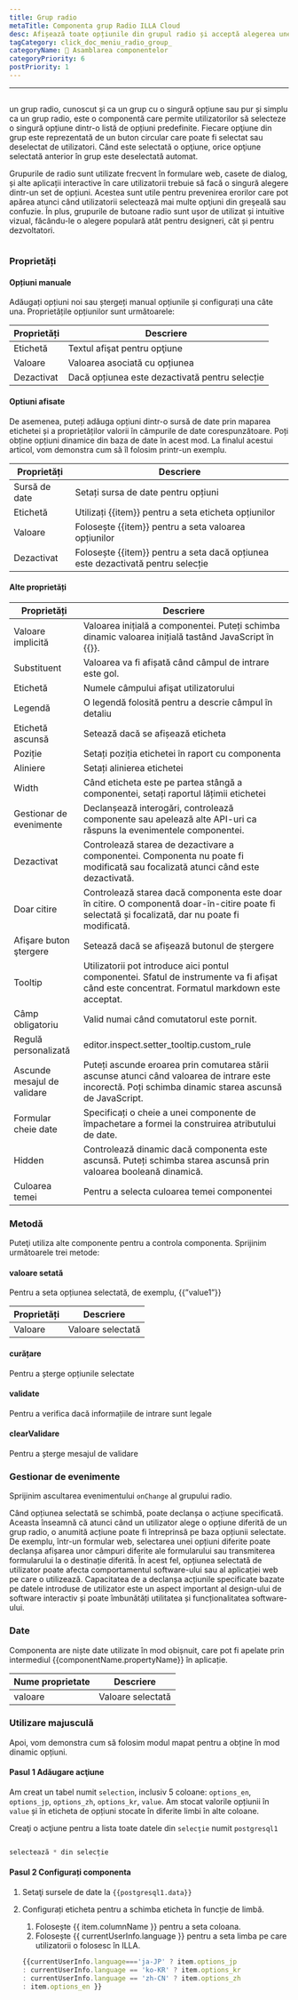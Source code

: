 ```yaml
---
title: Grup radio
metaTitle: Componenta grup Radio ILLA Cloud
desc: Afișează toate opțiunile din grupul radio și acceptă alegerea unei opțiuni.
tagCategory: click_doc_meniu_radio_group_
categoryName: 🧬 Asamblarea componentelor
categoryPriority: 6
postPriority: 1
---
```


* * *

## <h2 hidden>Grupul Radio</h2>

un grup radio, cunoscut și ca un grup cu o singură opțiune sau pur și simplu ca un grup radio, este o componentă care permite utilizatorilor să selecteze o singură opțiune dintr-o listă de opțiuni predefinite. Fiecare opţiune din grup este reprezentată de un buton circular care poate fi selectat sau deselectat de utilizatori. Când este selectată o opţiune, orice opţiune selectată anterior în grup este deselectată automat.

Grupurile de radio sunt utilizate frecvent în formulare web, casete de dialog, și alte aplicații interactive în care utilizatorii trebuie să facă o singură alegere dintr-un set de opțiuni. Acestea sunt utile pentru prevenirea erorilor care pot apărea atunci când utilizatorii selectează mai multe opţiuni din greşeală sau confuzie. În plus, grupurile de butoane radio sunt ușor de utilizat și intuitive vizual, făcându-le o alegere populară atât pentru designeri, cât și pentru dezvoltatori.

<img src='https://cdn.illacloud.com/official-website/img/docs/assemble/radiogroup1.png' alt="" />

### Proprietăți

#### Opțiuni manuale

Adăugați opțiuni noi sau ștergeți manual opțiunile și configurați una câte una. Proprietățile opțiunilor sunt următoarele: 

| Proprietăți | Descriere                                      |
| ----------- | ---------------------------------------------- |
| Etichetă    | Textul afişat pentru opţiune                   |
| Valoare     | Valoarea asociată cu opțiunea                  |
| Dezactivat  | Dacă opțiunea este dezactivată pentru selecție |

#### Optiuni afisate

De asemenea, puteți adăuga opțiuni dintr-o sursă de date prin maparea etichetei și a proprietăților valorii în câmpurile de date corespunzătoare. Poți obține opțiuni dinamice din baza de date în acest mod. La finalul acestui articol, vom demonstra cum să îl folosim printr-un exemplu.

| Proprietăți   | Descriere                                                                       |
| ------------- | ------------------------------------------------------------------------------- |
| Sursă de date | Setați sursa de date pentru opțiuni                                             |
| Etichetă      | Utilizați {{item}} pentru a seta eticheta opțiunilor                            |
| Valoare       | Folosește {{item}} pentru a seta valoarea opțiunilor                            |
| Dezactivat    | Folosește {{item}} pentru a seta dacă opțiunea este dezactivată pentru selecție |

#### Alte proprietăți

| Proprietăți                 | Descriere                                                                                                                                               |
| --------------------------- | ------------------------------------------------------------------------------------------------------------------------------------------------------- |
| Valoare implicită           | Valoarea inițială a componentei. Puteți schimba dinamic valoarea inițială tastând JavaScript în {{}}.                                                   |
| Substituent                 | Valoarea va fi afișată când câmpul de intrare este gol.                                                                                                 |
| Etichetă                    | Numele câmpului afişat utilizatorului                                                                                                                   |
| Legendă                     | O legendă folosită pentru a descrie câmpul în detaliu                                                                                                   |
| Etichetă ascunsă            | Setează dacă se afișează eticheta                                                                                                                       |
| Poziție                     | Setați poziția etichetei în raport cu componenta                                                                                                        |
| Aliniere                    | Setați alinierea etichetei                                                                                                                              |
| Width                       | Când eticheta este pe partea stângă a componentei, setați raportul lățimii etichetei                                                                    |
| Gestionar de evenimente     | Declanșează interogări, controlează componente sau apelează alte API-uri ca răspuns la evenimentele componentei.                                        |
| Dezactivat                  | Controlează starea de dezactivare a componentei. Componenta nu poate fi modificată sau focalizată atunci când este dezactivată.                         |
| Doar citire                 | Controlează starea dacă componenta este doar în citire. O componentă doar-în-citire poate fi selectată și focalizată, dar nu poate fi modificată.       |
| Afişare buton ştergere      | Setează dacă se afișează butonul de ștergere                                                                                                            |
| Tooltip                     | Utilizatorii pot introduce aici pontul componentei. Sfatul de instrumente va fi afișat când este concentrat. Formatul markdown este acceptat.           |
| Câmp obligatoriu            | Valid numai când comutatorul este pornit.                                                                                                               |
| Regulă personalizată        | editor.inspect.setter_tooltip.custom_rule                                                                                                               |
| Ascunde mesajul de validare | Puteți ascunde eroarea prin comutarea stării ascunse atunci când valoarea de intrare este incorectă. Poți schimba dinamic starea ascunsă de JavaScript. |
| Formular cheie date         | Specificați o cheie a unei componente de împachetare a formei la construirea atributului de date.                                                       |
| Hidden                      | Controlează dinamic dacă componenta este ascunsă. Puteți schimba starea ascunsă prin valoarea booleană dinamică.                                        |
| Culoarea temei              | Pentru a selecta culoarea temei componentei                                                                                                             |

### Metodă

Puteţi utiliza alte componente pentru a controla componenta. Sprijinim următoarele trei metode:

#### valoare setată

Pentru a seta opțiunea selectată, de exemplu, {{”value1”}}

| Proprietăți | Descriere         |
| ----------- | ----------------- |
| Valoare     | Valoare selectată |

#### curățare

Pentru a șterge opțiunile selectate

#### validate

Pentru a verifica dacă informațiile de intrare sunt legale

#### clearValidare

Pentru a șterge mesajul de validare

### Gestionar de evenimente

Sprijinim ascultarea evenimentului `onChange` al grupului radio. 

Când opțiunea selectată se schimbă, poate declanșa o acțiune specificată. Aceasta înseamnă că atunci când un utilizator alege o opțiune diferită de un grup radio, o anumită acțiune poate fi întreprinsă pe baza opțiunii selectate. De exemplu, într-un formular web, selectarea unei opțiuni diferite poate declanșa afișarea unor câmpuri diferite ale formularului sau transmiterea formularului la o destinație diferită. În acest fel, opțiunea selectată de utilizator poate afecta comportamentul software-ului sau al aplicației web pe care o utilizează. Capacitatea de a declanșa acțiunile specificate bazate pe datele introduse de utilizator este un aspect important al design-ului de software interactiv și poate îmbunătăți utilitatea și funcționalitatea software-ului.

### Date

Componenta are niște date utilizate în mod obișnuit, care pot fi apelate prin intermediul {{componentName.propertyName}} în aplicație.

| Nume proprietate | Descriere         |
| ---------------- | ----------------- |
| valoare          | Valoare selectată |

### Utilizare majusculă

Apoi, vom demonstra cum să folosim modul mapat pentru a obține în mod dinamic opțiuni. 

#### Pasul 1 Adăugare acţiune

Am creat un tabel numit `selection`, inclusiv 5 coloane: `options_en`, `options_jp`, `options_zh`, `options_kr`, `value`. Am stocat valorile opțiunii în `value` și în eticheta de opțiuni stocate în diferite limbi în alte coloane. 

Creaţi o acţiune pentru a lista toate datele din `selecţie` numit `postgresql1`

<img src='https://cdn.illacloud.com/official-website/img/docs/assemble/radio1.png' alt="" />

```jsx
selectează * din selecție
```

#### Pasul 2 Configurați componenta

1.  Setaţi sursele de date la `{{postgresql1.data}}` 
2.  Configurați eticheta pentru a schimba eticheta în funcție de limbă. 

    1.  Folosește {{ item.columnName }} pentru a seta coloana. 
    2.  Folosește {{ currentUserInfo.language }} pentru a seta limba pe care utilizatorii o folosesc în ILLA.

    ```jsx
    {{currentUserInfo.language==='ja-JP' ? item.options_jp 
    : currentUserInfo.language == 'ko-KR' ? item.options_kr 
    : currentUserInfo.language == 'zh-CN' ? item.options_zh 
    : item.options_en }}
    ```

<img src='https://cdn.illacloud.com/official-website/img/docs/assemble/radiogroup2.png' alt="" />
